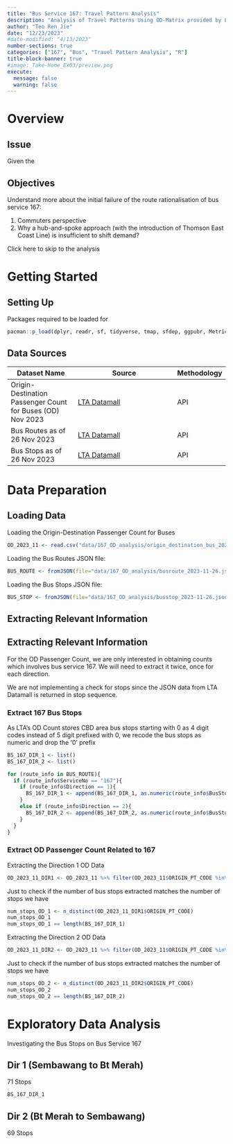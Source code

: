 ```yaml
---
title: "Bus Service 167: Travel Pattern Analysis"
description: "Analysis of Travel Patterns Using OD-Matrix provided by LTA"
author: "Teo Ren Jie"
date: "12/23/2023"
#date-modified: "4/13/2023"
number-sections: true
categories: ["167", "Bus", "Travel Pattern Analysis", "R"]
title-block-banner: true
#image: Take-Home_Ex03/preview.png
execute:
  message: false
  warning: false
---
```


# Overview

## Issue

Given the

## Objectives

Understand more about the initial failure of the route rationalisation of bus service 167:

1.  Commuters perspective
2.  Why a hub-and-spoke approach (with the introduction of Thomson East Coast Line) is insufficient to shift demand?

Click here to skip to the analysis

# Getting Started

## Setting Up

Packages required to be loaded for

```r
pacman::p_load(dplyr, readr, sf, tidyverse, tmap, sfdep, ggpubr, Metrics, ggplot2, plotly, spdep, rjson)
```

## Data Sources

| Dataset Name                                               | Source                                                                                          | Methodology |
|------------------------------------------------------------|-------------------------------------------------------------------------------------------------|-------------|
| Origin-Destination Passenger Count for Buses (OD) Nov 2023 | [[LTA Datamall]{.underline}](https://datamall.lta.gov.sg/content/datamall/en/dynamic-data.html) | API         |
| Bus Routes as of 26 Nov 2023                               | [LTA Datamall](https://datamall.lta.gov.sg/content/datamall/en/dynamic-data.html)               | API         |
| Bus Stops as of 26 Nov 2023                                | [LTA Datamall](https://datamall.lta.gov.sg/content/datamall/en/dynamic-data.html)               | API         |

# Data Preparation

## Loading Data

Loading the Origin-Destination Passenger Count for Buses

```r
OD_2023_11 <- read.csv("data/167_OD_analysis/origin_destination_bus_202311.csv")
```

Loading the Bus Routes JSON file:

```r
BUS_ROUTE <- fromJSON(file="data/167_OD_analysis/busroute_2023-11-26.json")
```

Loading the Bus Stops JSON file:

```r
BUS_STOP <- fromJSON(file="data/167_OD_analysis/busstop_2023-11-26.json")
```

## Extracting Relevant Information

## Extracting Relevant Information

For the OD Passenger Count, we are only interested in obtaining counts which involves bus service 167. We will need to extract it twice, once for each direction.

We are not implementing a check for stops since the JSON data from LTA Datamall is returned in stop sequence.

### Extract 167 Bus Stops

::: callout-note
As LTA's OD Count stores CBD area bus stops starting with 0 as 4 digit codes instead of 5 digit prefixed with 0, we recode the bus stops as numeric and drop the '0' prefix
:::

```r

BS_167_DIR_1 <- list()
BS_167_DIR_2 <- list()

for (route_info in BUS_ROUTE){
  if (route_info$ServiceNo == "167"){
    if (route_info$Direction == 1){
      BS_167_DIR_1 <- append(BS_167_DIR_1, as.numeric(route_info$BusStopCode))
    }
    else if (route_info$Direction == 2){
      BS_167_DIR_2 <- append(BS_167_DIR_2, as.numeric(route_info$BusStopCode))
    }
  }
}
```

### Extract OD Passenger Count Related to 167

Extracting the Direction 1 OD Data

```r
OD_2023_11_DIR1 <- OD_2023_11 %>% filter(OD_2023_11$ORIGIN_PT_CODE %in% BS_167_DIR_1 & OD_2023_11$DESTINATION_PT_CODE %in% BS_167_DIR_1)
```

Just to check if the number of bus stops extracted matches the number of stops we have

```r
num_stops_OD_1 <- n_distinct(OD_2023_11_DIR1$ORIGIN_PT_CODE)
num_stops_OD_1
num_stops_OD_1 == length(BS_167_DIR_1)
```

Extracting the Direction 2 OD Data

```r
OD_2023_11_DIR2 <- OD_2023_11 %>% filter(OD_2023_11$ORIGIN_PT_CODE %in% BS_167_DIR_2 & OD_2023_11$DESTINATION_PT_CODE %in% BS_167_DIR_2)
```

Just to check if the number of bus stops extracted matches the number of stops we have

```r
num_stops_OD_2 <- n_distinct(OD_2023_11_DIR2$ORIGIN_PT_CODE)
num_stops_OD_2
num_stops_OD_2 == length(BS_167_DIR_2)
```

# Exploratory Data Analysis

Investigating the Bus Stops on Bus Service 167

::: panel-tabset
## Dir 1 (Sembawang to Bt Merah)

71 Stops

```r
BS_167_DIR_1
```

## Dir 2 (Bt Merah to Sembawang)

69 Stops
:::
